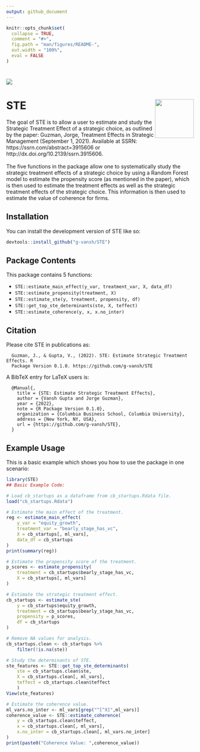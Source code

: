 ```yaml
---
output: github_document
---
```


<!-- README.md is generated from README.Rmd. Please edit that file -->

```r
knitr::opts_chunk$set(
  collapse = TRUE,
  comment = "#>",
  fig.path = "man/figures/README-",
  out.width = "100%",
  eval = FALSE
)
```
# <img src="man/figures/logo_wide.jpg" align="center" />
# STE <img src="man/figures/logo.png" align="right" height="104" />

<!-- badges: start -->
<!-- badges: end -->

The goal of STE is to allow a user to estimate and study the Strategic Treatment Effect of a strategic choice, as outlined by the paper: Guzman, Jorge, Treatment Effects in Strategic Management (September 1, 2021). Available at SSRN: https://ssrn.com/abstract=3915606 or http://dx.doi.org/10.2139/ssrn.3915606.
<br>
<br>
The five functions in the package allow one to systematically study the strategic treatment effects of a strategic choice by using a Random Forest model to estimate the propensity score (as mentioned in the paper), which is then used to estimate the treatment effects as well as the strategic treatment effects of the strategic choice. This information is then used to estimate the value of coherence for firms.

## Installation

You can install the development version of STE like so:

``` r
devtools::install_github("g-vansh/STE")
```
## Package Contents

This package contains 5 functions:

- `STE::estimate_main_effect(y_var, treatment_var, X, data_df)`
- `STE::estimate_propensity(treatment, X)`
- `STE::estimate_ste(y, treatment, propensity, df)`
- `STE::get_top_ste_determinants(ste, X, teffect)`
- `STE::estimate_coherence(y, x, x.no_inter)`

## Citation

Please cite STE in publications as:
```
  Guzman, J., & Gupta, V., (2022). STE: Estimate Strategic Treatment Effects. R
  Package Version 0.1.0. https://github.com/g-vansh/STE
```
A BibTeX entry for LaTeX users is:
```
  @Manual{,
    title = {STE: Estimate Strategic Treatment Effects},
    author = {Vansh Gupta and Jorge Guzman},
    year = {2022},
    note = {R Package Version 0.1.0},
    organization = {Columbia Business School, Columbia University},
    address = {New York, NY, USA},
    url = {https://github.com/g-vansh/STE},
  }
```

## Example Usage

This is a basic example which shows you how to use the package in one scenario:

```r
library(STE)
## Basic Example Code:

# Load cb_startups as a dataframe from cb_startups.Rdata file.
load("cb_startups.Rdata")

# Estimate the main effect of the treatment.
reg <- estimate_main_effect(
    y_var = "equity_growth",
    treatment_var = "bearly_stage_has_vc",
    X = cb_startups[, ml_vars],
    data_df = cb_startups
)
print(summary(reg))

# Estimate the propensity score of the treatment.
p_scores <- estimate_propensity(
    treatment = cb_startups$bearly_stage_has_vc,
    X = cb_startups[, ml_vars]
)

# Estimate the strategic treatment effect.
cb_startups <- estimate_ste(
    y = cb_startups$equity_growth,
    treatment = cb_startups$bearly_stage_has_vc,
    propensity = p_scores,
    df = cb_startups
)

# Remove NA values for analysis. 
cb_startups.clean <- cb_startups %>%
    filter(!is.na(ste))

# Study the determinants of STE.
ste_features <- STE::get_top_ste_determinants(
    ste = cb_startups.clean$ste,
    X = cb_startups.clean[, ml_vars],
    teffect = cb_startups.clean$teffect
    )
View(ste_features)

# Estimate the coherence value.
ml_vars.no_inter <- ml_vars[grep("^[^X]",ml_vars)]
coherence_value <- STE::estimate_coherence(
    y = cb_startups.clean$teffect,
    x = cb_startups.clean[, ml_vars],
    x.no_inter = cb_startups.clean[, ml_vars.no_inter]
)
print(paste0("Coherence Value: ",coherence_value))

```

